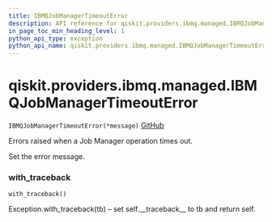 ```yaml
---
title: IBMQJobManagerTimeoutError
description: API reference for qiskit.providers.ibmq.managed.IBMQJobManagerTimeoutError
in_page_toc_min_heading_level: 1
python_api_type: exception
python_api_name: qiskit.providers.ibmq.managed.IBMQJobManagerTimeoutError
---
```


# qiskit.providers.ibmq.managed.IBMQJobManagerTimeoutError

<span id="qiskit.providers.ibmq.managed.IBMQJobManagerTimeoutError" />

`IBMQJobManagerTimeoutError(*message)` [GitHub](https://github.com/qiskit/qiskit-ibmq-provider/tree/stable/0.13/qiskit/providers/ibmq/managed/exceptions.py "view source code")

Errors raised when a Job Manager operation times out.

Set the error message.

### with\_traceback

<span id="qiskit.providers.ibmq.managed.IBMQJobManagerTimeoutError.with_traceback" />

`with_traceback()`

Exception.with\_traceback(tb) – set self.\_\_traceback\_\_ to tb and return self.

